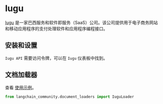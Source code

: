 # Iugu

[Iugu](https://www.iugu.com/) 是一家巴西服务和软件即服务（SaaS）公司。该公司提供用于电子商务网站和移动应用程序的支付处理软件和应用程序编程接口。

## 安装和设置

`Iugu API` 需要访问令牌，可以在 `Iugu` 仪表板中找到。

## 文档加载器

查看 [使用示例](/docs/integrations/document_loaders/iugu)。

```python
from langchain_community.document_loaders import IuguLoader
```